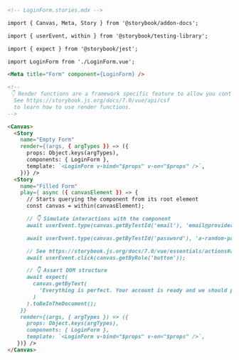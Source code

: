```md
<!-- LoginForm.stories.mdx -->

import { Canvas, Meta, Story } from '@storybook/addon-docs';

import { userEvent, within } from '@storybook/testing-library';

import { expect } from '@storybook/jest';

import LoginForm from './LoginForm.vue';

<Meta title="Form" component={LoginForm} />

<!--
 👇 Render functions are a framework specific feature to allow you control on how the component renders.
  See https://storybook.js.org/docs/7.0/vue/api/csf
  to learn how to use render functions.
-->

<Canvas>
  <Story 
    name="Empty Form"
    render={(args, { argTypes }) => ({
      props: Object.keys(argTypes),
      components: { LoginForm },
      template: `<LoginForm v-bind="$props" v-on="$props" />`,
    })} />
  <Story
    name="Filled Form"
    play={ async ({ canvasElement }) => {
      // Starts querying the component from its root element
      const canvas = within(canvasElement);

      // 👇 Simulate interactions with the component
      await userEvent.type(canvas.getByTestId('email'), 'email@provider.com');

      await userEvent.type(canvas.getByTestId('password'), 'a-random-password');

      // See https://storybook.js.org/docs/7.0/vue/essentials/actions#automatically-matching-args to learn how to setup logging in the Actions panel
      await userEvent.click(canvas.getByRole('button'));

      // 👇 Assert DOM structure
      await expect(
        canvas.getByText(
          'Everything is perfect. Your account is ready and we should probably get you started!'
        )
      ).toBeInTheDocument();
    }}
    render={(args, { argTypes }) => ({
      props: Object.keys(argTypes),
      components: { LoginForm },
      template: `<LoginForm v-bind="$props" v-on="$props" />`,
   })} />
</Canvas>
```